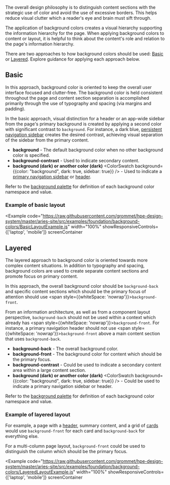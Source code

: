 
The overall design philosophy is to distinguish content sections with the strategic use of color
and avoid the use of excessive borders. This helps reduce visual clutter which a reader's eye
and brain must sift through.

The application of background colors creates a visual hierarchy supporting the information
hierarchy for the page. When applying background colors to content or layout, it is helpful
to think about the content's role and relation to the page's information hierarchy.

There are two approaches to how background colors should be used: [Basic](#basic) or [Layered](#layered). Explore guidance for applying each approach below.

## Basic

In this approach, background color is oriented to keep the overall user interface focused and
clutter-free. The background color is held consistent throughout the page and content section
separation is accomplished primarily through the use of typography and spacing (via margins
and padding).

In the basic approach, visual distinction for a header or an app-wide sidebar from the
page's primary background is created by applying a second color with significant contrast
to `background`. For instance, a dark blue, [persistent navigation sidebar](/templates/persistent-navigation) creates the desired contrast,
achieving visual separation of the sidebar from the primary content.

- **background** <ColorSwatch background="background" /> - The default background color when no other background color is specified.
- **background-contrast** <ColorSwatch background="background-contrast" /> - Used to indicate secondary content.
- **background (dark) or another color (dark)** <ColorSwatch background={{color: "background", dark: true, sidebar: true}} /> - Used to indicate a [primary navigation sidebar](/templates/persistent-navigation) or [header](/components/header).

Refer to the [background palette](/foundation/color#background-palette) for definition
of each background color namespace and value.

### Example of basic layout

<Example
  code="https://raw.githubusercontent.com/grommet/hpe-design-system/master/aries-site/src/examples/foundation/background-colors/BasicLayoutExample.js"
  width="100%"
  showResponsiveControls={['laptop', 'mobile']}
  screenContainer
>
  <BasicLayoutExample />
</Example>

## Layered

The layered approach to background color is oriented towards more complex content situations. In addition to typography and spacing, background colors are used to create separate content sections and promote focus on primary content.

In this approach, the overall background color should be `background-back` and specific content sections which should be the primary focus of attention should use <span style={{whiteSpace: 'nowrap'}}>`background-front`</span>.

From an information architecture, as well as from a component layout
perspective, `background-back` should not be used within a context which
already has <span style={{whiteSpace: 'nowrap'}}>`background-front`</span>.
For instance, a primary navigation header should not use <span style={{whiteSpace: 'nowrap'}}>`background-front`</span>
above a main content section that uses `background-back`.

- **background-back** <ColorSwatch background="background-back" /> - The overall background color.
- **background-front** <ColorSwatch background="background-front" /> - The background color for content which should be the primary focus.
- **background-contrast** <ColorSwatch background="background-contrast" /> - Could be used to indicate a secondary content area within a large content section.
- **background (dark) or another color (dark)** <ColorSwatch background={{color: "background", dark: true, sidebar: true}} /> - Could be used to indicate a primary navigation sidebar or header.

Refer to the [background palette](/foundation/color#background-palette) for definition
of each background color namespace and value.

### Example of layered layout

For example, a page with a [header](/components/header), summary content, and a grid of
[cards](/components/card) would use `background-front` for each card and
`background-back` for everything else.

For a multi-column page layout, `background-front` could be used to distinguish the column which should be the primary focus.

<Example
  code="https://raw.githubusercontent.com/grommet/hpe-design-system/master/aries-site/src/examples/foundation/background-colors/LayeredLayoutExample.js"
  width="100%"
  showResponsiveControls={['laptop', 'mobile']}
  screenContainer
>
  <LayeredLayoutExample />
</Example>
